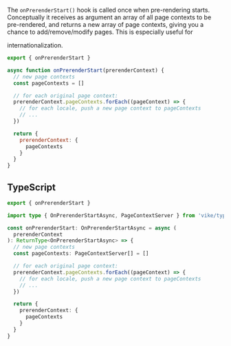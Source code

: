 
The `onPrerenderStart()` hook is called once when <Link href="/pre-rendering">pre-rendering</Link> starts. Conceptually
it receives as argument an array of all <Link href="/pageContext">page contexts</Link> to be pre-rendered, and returns
a new array of page contexts, giving you a chance to add/remove/modify pages. This is especially useful for
<Link href="/i18n">internationalization</Link>.

```js
export { onPrerenderStart }

async function onPrerenderStart(prerenderContext) {
  // new page contexts
  const pageContexts = []

  // for each original page context:
  prerenderContext.pageContexts.forEach((pageContext) => {
    // for each locale, push a new page context to pageContexts
    // ...
  })

  return {
    prerenderContext: {
      pageContexts
    }
  }
}
```


## TypeScript

```ts
export { onPrerenderStart }

import type { OnPrerenderStartAsync, PageContextServer } from 'vike/types'

const onPrerenderStart: OnPrerenderStartAsync = async (
  prerenderContext
): ReturnType<OnPrerenderStartAsync> => {
  // new page contexts
  const pageContexts: PageContextServer[] = []

  // for each original page context:
  prerenderContext.pageContexts.forEach((pageContext) => {
    // for each locale, push a new page context to pageContexts
    // ...
  })

  return {
    prerenderContext: {
      pageContexts
    }
  }
}
```

<HookTypeScriptHints hookTypeName="OnPrerenderStartAsync" />
